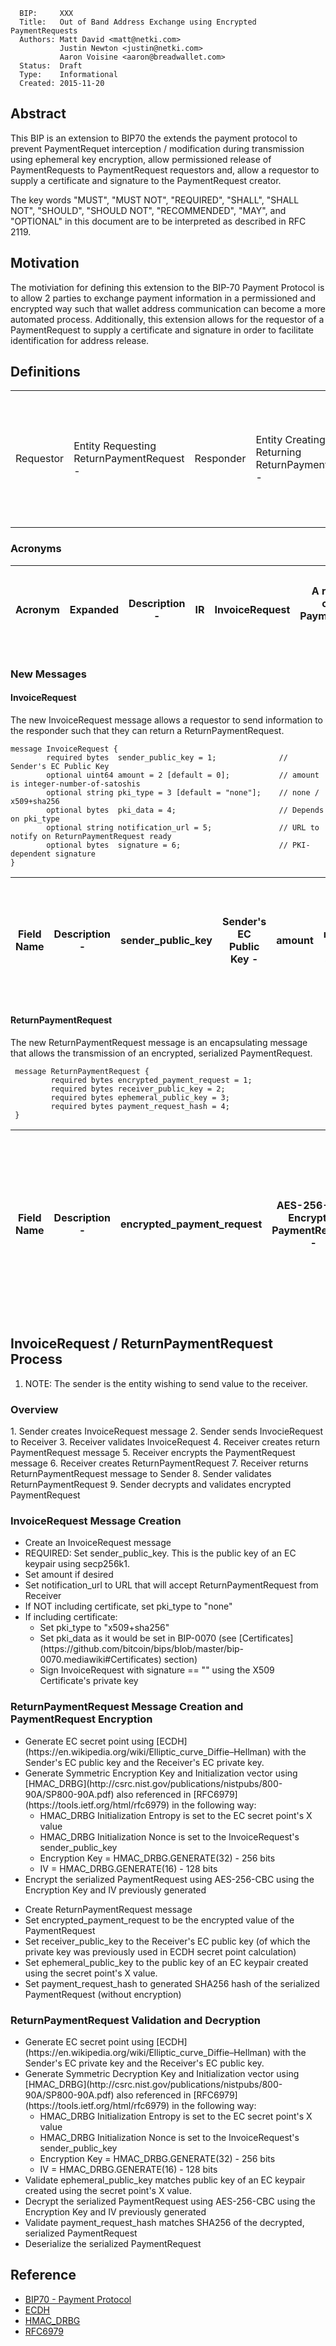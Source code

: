<pre>
  BIP:     XXX
  Title:   Out of Band Address Exchange using Encrypted PaymentRequests
  Authors: Matt David <matt@netki.com>
           Justin Newton <justin@netki.com>
           Aaron Voisine <aaron@breadwallet.com>
  Status:  Draft
  Type:    Informational
  Created: 2015-11-20
</pre>

==Abstract==

This BIP is an extension to BIP70 the extends the payment protocol to prevent PaymentRequet interception / modification 
during transmission using ephemeral key encryption, allow permissioned release of PaymentRequests to PaymentRequest requestors 
and, allow a requestor to supply a certificate and signature to the PaymentRequest creator.

The key words "MUST", "MUST NOT", "REQUIRED", "SHALL", "SHALL NOT", "SHOULD", "SHOULD NOT", "RECOMMENDED",  "MAY", and 
"OPTIONAL" in this document are to be interpreted as described in RFC 2119.

==Motivation==

The motiviation for defining this extension to the BIP-70 Payment Protocol is to allow 2 parties to exchange payment 
information in a permissioned and encrypted way such that wallet address communication can become a more automated process.
Additionally, this extension allows for the requestor of a PaymentRequest to supply a certificate and signature in order
to facilitate identification for address release.

==Definitions==
{| class="wikitable"
| Requestor || Entity Requesting ReturnPaymentRequest
-
| Responder || Entity Creating and Returning ReturnPaymentRequest
-
| Sender    || Entity wishes to transfer value that they control (<b>NOTE:</b> This can be used interchangeably with <b>requestor</b>)
-
| Receiver  || Entity receiving a value transfer (<b>NOTE:</b> This can be used interchangeably with <b>responder</b>)
|}

===Acronyms===
{| class="wikitable"
! Acronym !! Expanded !! Description
-
| IR || InvoiceRequest || A request to create a PaymentRequest
-
| RPR || ReturnPaymentRequest  || A ReturnPaymentRequest returned based on a submitted InvoiceRequest
|}

===New Messages===

====InvoiceRequest====
The new InvoiceRequest message allows a requestor to send information to the responder such that they can return a ReturnPaymentRequest.

<pre>
message InvoiceRequest {
        required bytes  sender_public_key = 1;              // Sender's EC Public Key
        optional uint64 amount = 2 [default = 0];           // amount is integer-number-of-satoshis
        optional string pki_type = 3 [default = "none"];    // none / x509+sha256
        optional bytes  pki_data = 4;                       // Depends on pki_type
        optional string notification_url = 5;               // URL to notify on ReturnPaymentRequest ready
        optional bytes  signature = 6;                      // PKI-dependent signature
}
</pre>

{| class="wikitable"
! Field Name !! Description
-
| sender_public_key     || Sender's EC Public Key
-
| amount                || amount is integer-number-of-satoshis (default: 0)
-
| pki_type              || none / x509+sha256 (default: "none")
-
| pki_data              || Depends on pki_type
-
| notification_url      || URL to notify on ReturnPaymentRequest ready
-
| signature             || PKI-dependent signature
|}

====ReturnPaymentRequest====

The new ReturnPaymentRequest message is an encapsulating message that allows the transmission of an encrypted, serialized PaymentRequest.

<pre>
 message ReturnPaymentRequest {
         required bytes encrypted_payment_request = 1;
         required bytes receiver_public_key = 2;
         required bytes ephemeral_public_key = 3;
         required bytes payment_request_hash = 4;
 }
</pre>
{| class="wikitable"
! Field Name</b> !! Description
-
| encrypted_payment_request || AES-256-CBC Encrypted PaymentRequest
-
| receiver_public_key       || Receiver's EC Public Key (SECP256K1)
-
| ephemeral_public_key      || Ephemeral EC Public Key Derived from ECDH Key Exchange where X value used as exponent for Private Key creation (SECP256K1)
-
| payment_request_hash      || SHA256 Hash of Non-Encrypted, Serialized PaymentRequest (used for validation)
|}

==InvoiceRequest / ReturnPaymentRequest Process== 

# NOTE: The sender is the entity wishing to send value to the receiver.

===Overview===

1. Sender creates InvoiceRequest message
2. Sender sends InvocieRequest to Receiver
3. Receiver validates InvoiceRequest
4. Receiver creates return PaymentRequest message
5. Receiver encrypts the PaymentRequest message
6. Receiver creates ReturnPaymentRequest
7. Receiver returns ReturnPaymentRequest message to Sender
8. Sender validates ReturnPaymentRequest
9. Sender decrypts and validates encrypted PaymentRequest

===InvoiceRequest Message Creation===

* Create an InvoiceRequest message
* REQUIRED: Set sender_public_key. This is the public key of an EC keypair using secp256k1.
* Set amount if desired
* Set notification_url to URL that will accept ReturnPaymentRequest from Receiver
* If NOT including certificate, set pki_type to "none"
* If including certificate:
** Set pki_type to "x509+sha256"
** Set pki_data as it would be set in BIP-0070 (see [Certificates](https://github.com/bitcoin/bips/blob/master/bip-0070.mediawiki#Certificates) section)
** Sign InvoiceRequest with signature == "" using the X509 Certificate's private key

===ReturnPaymentRequest Message Creation and PaymentRequest Encryption===

* Generate EC secret point using [ECDH](https://en.wikipedia.org/wiki/Elliptic_curve_Diffie–Hellman) with the Sender's EC public key and the Receiver's EC private key.
* Generate Symmetric Encryption Key and Initialization vector using [HMAC_DRBG](http://csrc.nist.gov/publications/nistpubs/800-90A/SP800-90A.pdf) also referenced in [RFC6979](https://tools.ietf.org/html/rfc6979) in the following way:
** HMAC_DRBG Initialization Entropy is set to the EC secret point's X value
** HMAC_DRBG Initialization Nonce is set to the InvoiceRequest's sender_public_key
** Encryption Key = HMAC_DRBG.GENERATE(32) - 256 bits
** IV = HMAC_DRBG.GENERATE(16) - 128 bits
* Encrypt the serialized PaymentRequest using AES-256-CBC using the Encryption Key and IV previously generated

* Create ReturnPaymentRequest message
* Set encrypted_payment_request to be the encrypted value of the PaymentRequest
* Set receiver_public_key to the Receiver's EC public key (of which the private key was previously used in ECDH secret point calculation)
* Set ephemeral_public_key to the public key of an EC keypair created using the secret point's X value.
* Set payment_request_hash to generated SHA256 hash of the serialized PaymentRequest (without encryption)


===ReturnPaymentRequest Validation and Decryption===

* Generate EC secret point using [ECDH](https://en.wikipedia.org/wiki/Elliptic_curve_Diffie–Hellman) with the Sender's EC private key and the Receiver's EC public key.
* Generate Symmetric Decryption Key and Initialization vector using [HMAC_DRBG](http://csrc.nist.gov/publications/nistpubs/800-90A/SP800-90A.pdf) also referenced in [RFC6979](https://tools.ietf.org/html/rfc6979) in the following way:
** HMAC_DRBG Initialization Entropy is set to the EC secret point's X value
** HMAC_DRBG Initialization Nonce is set to the InvoiceRequest's sender_public_key
** Encryption Key = HMAC_DRBG.GENERATE(32) - 256 bits
** IV = HMAC_DRBG.GENERATE(16) - 128 bits
* Validate ephemeral_public_key matches public key of an EC keypair created using the secret point's X value.
* Decrypt the serialized PaymentRequest using AES-256-CBC using the Encryption Key and IV previously generated
* Validate payment_request_hash matches SHA256 of the decrypted, serialized PaymentRequest
* Deserialize the serialized PaymentRequest

==Reference==

* [[bip-0070.mediawiki|BIP70 - Payment Protocol]]
* [https://en.wikipedia.org/wiki/Elliptic_curve_Diffie–Hellman ECDH]
* [http://csrc.nist.gov/publications/nistpubs/800-90A/SP800-90A.pdf HMAC_DRBG]
* [https://tools.ietf.org/html/rfc6979 RFC6979]